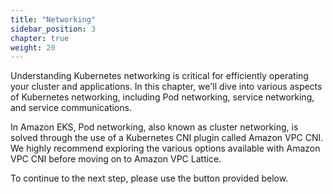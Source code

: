 ```yaml
---
title: "Networking"
sidebar_position: 3
chapter: true
weight: 20
---
```


Understanding Kubernetes networking is critical for efficiently operating your cluster and applications. In this chapter, we'll dive into various aspects of Kubernetes networking, including Pod networking, service networking, and service communications.

In Amazon EKS, Pod networking, also known as cluster networking, is solved through the use of a Kubernetes CNI plugin called Amazon VPC CNI. We highly recommend exploring the various options available with Amazon VPC CNI before moving on to Amazon VPC Lattice.

To continue to the next step, please use the button provided below.